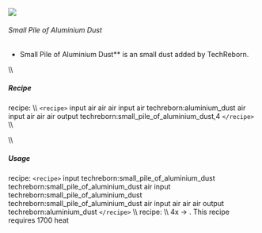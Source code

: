 ![](/mods/techreborn/small_pile_of_aluminium_dust.png)

###### Small Pile of Aluminium Dust

- Small Pile of Aluminium Dust** is an small dust added by
        TechReborn.

\\\\

##### Recipe

<Mcitem id="minecraft:crafting_table"/> recipe: \\\\
`<recipe>` input air air air input air techreborn:aluminium_dust
air input air air air output techreborn:small_pile_of_aluminium_dust,4
`</recipe>` \\\\

\\\\

##### Usage

<Mcitem id="minecraft:crafting_table"/> recipe:
`<recipe>` input techreborn:small_pile_of_aluminium_dust
techreborn:small_pile_of_aluminium_dust air input
techreborn:small_pile_of_aluminium_dust
techreborn:small_pile_of_aluminium_dust air input air air air output
techreborn:aluminium_dust `</recipe>` \\\\
<Mcitem id="techreborn:blast_furnace"/> recipe: \\\\
4x
<Mcitem id="techreborn:small_pile_of_aluminium_dust"/>
-\> <Mcitem id="techreborn:aluminium_ingot"/>. This
recipe requires 1700 heat
